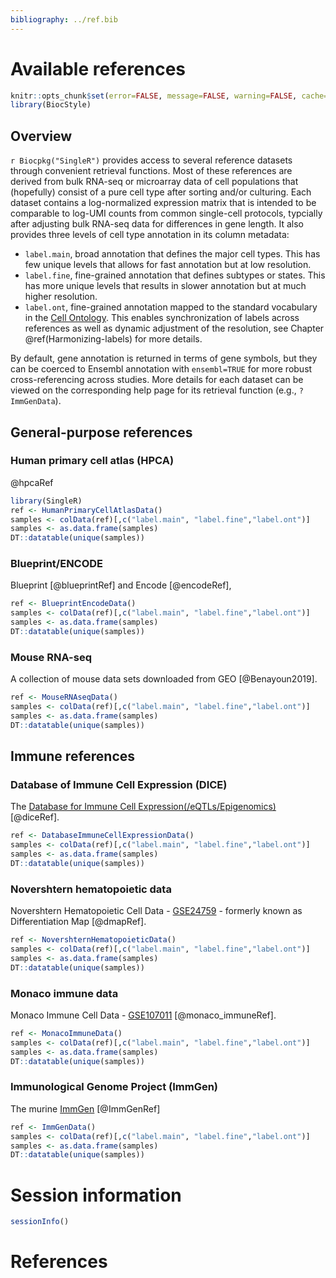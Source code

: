 ```yaml
---
bibliography: ../ref.bib
---
```


# Available references

```r
knitr::opts_chunk$set(error=FALSE, message=FALSE, warning=FALSE, cache=TRUE)
library(BiocStyle)
```

## Overview

`r Biocpkg("SingleR")` provides access to several reference datasets through convenient retrieval functions.
Most of these references are derived from bulk RNA-seq or microarray data of cell populations
that (hopefully) consist of a pure cell type after sorting and/or culturing.
Each dataset contains a log-normalized expression matrix that is intended to be comparable 
to log-UMI counts from common single-cell protocols,
typcially after adjusting bulk RNA-seq data for differences in gene length.
It also provides three levels of cell type annotation in its column metadata:

- `label.main`, broad annotation that defines the major cell types.
This has few unique levels that allows for fast annotation but at low resolution.
- `label.fine`, fine-grained annotation that defines subtypes or states.
This has more unique levels that results in slower annotation but at much higher resolution.
- `label.ont`, fine-grained annotation mapped to the standard vocabulary in the [Cell Ontology](https://www.ebi.ac.uk/ols/ontologies/cl).
This enables synchronization of labels across references as well as dynamic adjustment of the resolution,
see Chapter \@ref(Harmonizing-labels) for more details.

By default, gene annotation is returned in terms of gene symbols,
but they can be coerced to Ensembl annotation with `ensembl=TRUE` for more robust cross-referencing across studies.
More details for each dataset can be viewed on the corresponding help page for its retrieval function (e.g., `?ImmGenData`).

## General-purpose references

### Human primary cell atlas (HPCA)

@hpcaRef
  
```r
library(SingleR)
ref <- HumanPrimaryCellAtlasData()
samples <- colData(ref)[,c("label.main", "label.fine","label.ont")]
samples <- as.data.frame(samples)
DT::datatable(unique(samples))
```

### Blueprint/ENCODE

Blueprint [@blueprintRef] and Encode [@encodeRef],

```r
ref <- BlueprintEncodeData()
samples <- colData(ref)[,c("label.main", "label.fine","label.ont")]
samples <- as.data.frame(samples)
DT::datatable(unique(samples))
```

### Mouse RNA-seq

A collection of mouse data sets downloaded from GEO [@Benayoun2019].

```r
ref <- MouseRNAseqData()
samples <- colData(ref)[,c("label.main", "label.fine","label.ont")]
samples <- as.data.frame(samples)
DT::datatable(unique(samples))
```

## Immune references

### Database of Immune Cell Expression (DICE)

The [Database for Immune Cell Expression(/eQTLs/Epigenomics)](https://dice-database.org) [@diceRef].

```r
ref <- DatabaseImmuneCellExpressionData()
samples <- colData(ref)[,c("label.main", "label.fine","label.ont")]
samples <- as.data.frame(samples)
DT::datatable(unique(samples))
```

### Novershtern hematopoietic data

Novershtern Hematopoietic Cell Data - [GSE24759](https://www.ncbi.nlm.nih.gov/geo/query/acc.cgi?acc=GSE24759) - formerly known as Differentiation Map [@dmapRef].

```r
ref <- NovershternHematopoieticData()
samples <- colData(ref)[,c("label.main", "label.fine","label.ont")]
samples <- as.data.frame(samples)
DT::datatable(unique(samples))
```

### Monaco immune data

Monaco Immune Cell Data - [GSE107011](https://www.ncbi.nlm.nih.gov/geo/query/acc.cgi?acc=GSE107011)  [@monaco_immuneRef].

```r
ref <- MonacoImmuneData()
samples <- colData(ref)[,c("label.main", "label.fine","label.ont")]
samples <- as.data.frame(samples)
DT::datatable(unique(samples))
```

### Immunological Genome Project (ImmGen)

The murine [ImmGen](http://www.immgen.org/) [@ImmGenRef]

```r
ref <- ImmGenData()
samples <- colData(ref)[,c("label.main", "label.fine","label.ont")]
samples <- as.data.frame(samples)
DT::datatable(unique(samples))
```

# Session information {-}

```r
sessionInfo()
```

# References {-}
